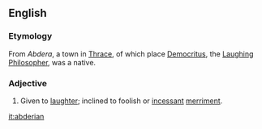 ==English==

===Etymology===
From ''Abdera'', a town in [[Thrace]], of which place [[Democritus]], the [[laughing|Laughing]] [[philosopher|Philosopher]], was a native.

===Adjective===
{{en-adj}}

# Given to [[laughter]]; inclined to foolish or [[incessant]] [[merriment]].

[[it:abderian]]